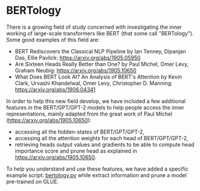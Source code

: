 <!--Copyright 2020 The HuggingFace Team. All rights reserved.

Licensed under the Apache License, Version 2.0 (the "License"); you may not use this file except in compliance with
the License. You may obtain a copy of the License at

http://www.apache.org/licenses/LICENSE-2.0

Unless required by applicable law or agreed to in writing, software distributed under the License is distributed on
an "AS IS" BASIS, WITHOUT WARRANTIES OR CONDITIONS OF ANY KIND, either express or implied. See the License for the
specific language governing permissions and limitations under the License.
-->

# BERTology

There is a growing field of study concerned with investigating the inner working of large-scale transformers like BERT
(that some call "BERTology"). Some good examples of this field are:


- BERT Rediscovers the Classical NLP Pipeline by Ian Tenney, Dipanjan Das, Ellie Pavlick:
  https://arxiv.org/abs/1905.05950
- Are Sixteen Heads Really Better than One? by Paul Michel, Omer Levy, Graham Neubig: https://arxiv.org/abs/1905.10650
- What Does BERT Look At? An Analysis of BERT's Attention by Kevin Clark, Urvashi Khandelwal, Omer Levy, Christopher D.
  Manning: https://arxiv.org/abs/1906.04341

In order to help this new field develop, we have included a few additional features in the BERT/GPT/GPT-2 models to
help people access the inner representations, mainly adapted from the great work of Paul Michel
(https://arxiv.org/abs/1905.10650):


- accessing all the hidden-states of BERT/GPT/GPT-2,
- accessing all the attention weights for each head of BERT/GPT/GPT-2,
- retrieving heads output values and gradients to be able to compute head importance score and prune head as explained
  in https://arxiv.org/abs/1905.10650.

To help you understand and use these features, we have added a specific example script: [bertology.py](https://github.com/huggingface/transformers/tree/master/examples/research_projects/bertology/run_bertology.py) while extract information and prune a model pre-trained on
GLUE.

